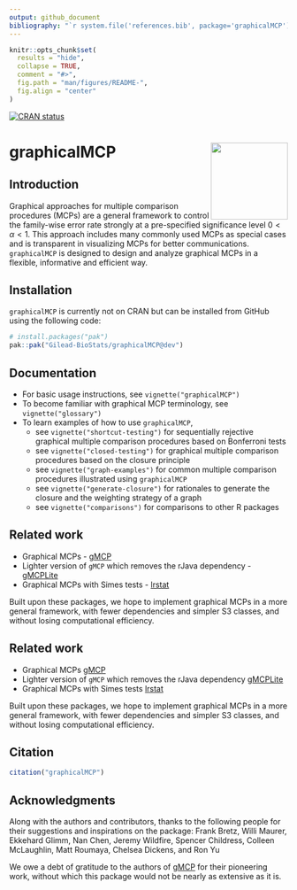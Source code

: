 ```yaml
---
output: github_document
bibliography: "`r system.file('references.bib', package='graphicalMCP')`"
---
```


<!-- README.md is generated from README.Rmd. Please edit that file -->

```r
knitr::opts_chunk$set(
  results = "hide",
  collapse = TRUE,
  comment = "#>",
  fig.path = "man/figures/README-",
  fig.align = "center"
)
```

<!-- badges: start -->

[![CRAN status](https://www.r-pkg.org/badges/version/graphicalMCP)](https://cran.r-project.org/package=graphicalMCP)

<!-- badges: end -->

# graphicalMCP <a href="https://urban-sniffle-p11zlpj.pages.github.io/"><img src="man/figures/logo.png" align="right" height="139" /></a>

## Introduction

Graphical approaches for multiple comparison procedures (MCPs) are a general framework to control the family-wise error rate strongly at a pre-specified significance level $0<\alpha<1$. This approach includes many commonly used MCPs as special cases and is transparent in visualizing MCPs for better communications. `graphicalMCP` is designed to design and analyze graphical MCPs in a flexible, informative and efficient way.

## Installation

`graphicalMCP` is currently not on CRAN but can be installed from GitHub using the following code:

```r
# install.packages("pak")
pak::pak("Gilead-BioStats/graphicalMCP@dev")
```

## Documentation
- For basic usage instructions, see `vignette("graphicalMCP")`
- To become familiar with graphical MCP terminology, see `vignette("glossary")`
- To learn examples of how to use `graphicalMCP`,
  - see `vignette("shortcut-testing")` for sequentially rejective graphical multiple comparison procedures based on Bonferroni tests
  - see `vignette("closed-testing")` for graphical multiple comparison procedures based on the closure principle
  - see `vignette("graph-examples")` for common multiple comparison procedures illustrated using `graphicalMCP`
  - see `vignette("generate-closure")` for rationales to generate the closure and the weighting strategy of a graph
  - see `vignette("comparisons")` for comparisons to other R packages

## Related work

- Graphical MCPs - [gMCP](https://cran.r-project.org/package=gMCP)
- Lighter version of `gMCP` which removes the rJava dependency - [gMCPLite](https://cran.r-project.org/package=gMCPLite)
- Graphical MCPs with Simes tests - [lrstat](https://cran.r-project.org/package=lrstat)

Built upon these packages, we hope to implement graphical MCPs in a more general framework, with fewer dependencies and simpler S3 classes, and without losing computational efficiency.

## Related work

- Graphical MCPs [gMCP](https://cran.r-project.org/package=gMCP)
- Lighter version of `gMCP` which removes the rJava dependency [gMCPLite](https://cran.r-project.org/package=gMCPLite)
- Graphical MCPs with Simes tests [lrstat](https://cran.r-project.org/package=lrstat)

Built upon these packages, we hope to implement graphical MCPs in a more general framework, with fewer dependencies and simpler S3 classes, and without losing computational efficiency.

## Citation

```r
citation("graphicalMCP")
```

## Acknowledgments

Along with the authors and contributors, thanks to the following people for their suggestions and inspirations on the package:
Frank Bretz, Willi Maurer, Ekkehard Glimm, Nan Chen, Jeremy Wildfire, Spencer Childress, Colleen McLaughlin, Matt Roumaya, Chelsea Dickens, and Ron Yu

We owe a debt of gratitude to the authors of [gMCP](https://cran.r-project.org/package=gMCP) for their pioneering work, without which this package would not be nearly as extensive as it is.

